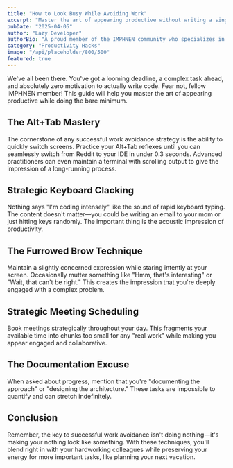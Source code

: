 ```yaml
---
title: "How to Look Busy While Avoiding Work"
excerpt: "Master the art of appearing productive without writing a single line of code. Includes keyboard shortcuts to quickly switch screens when your boss walks by."
pubDate: "2025-04-05"
author: "Lazy Developer"
authorBio: "A proud member of the IMPHNEN community who specializes in finding creative ways to avoid actual programming while still maintaining the appearance of productivity."
category: "Productivity Hacks"
image: "/api/placeholder/800/500"
featured: true
---
```


We've all been there. You've got a looming deadline, a complex task ahead, and absolutely zero motivation to actually write code. Fear not, fellow IMPHNEN member! This guide will help you master the art of appearing productive while doing the bare minimum.

## The Alt+Tab Mastery

The cornerstone of any successful work avoidance strategy is the ability to quickly switch screens. Practice your Alt+Tab reflexes until you can seamlessly switch from Reddit to your IDE in under 0.3 seconds. Advanced practitioners can even maintain a terminal with scrolling output to give the impression of a long-running process.

## Strategic Keyboard Clacking

Nothing says "I'm coding intensely" like the sound of rapid keyboard typing. The content doesn't matter—you could be writing an email to your mom or just hitting keys randomly. The important thing is the acoustic impression of productivity.

## The Furrowed Brow Technique

Maintain a slightly concerned expression while staring intently at your screen. Occasionally mutter something like "Hmm, that's interesting" or "Wait, that can't be right." This creates the impression that you're deeply engaged with a complex problem.

## Strategic Meeting Scheduling

Book meetings strategically throughout your day. This fragments your available time into chunks too small for any "real work" while making you appear engaged and collaborative.

## The Documentation Excuse

When asked about progress, mention that you're "documenting the approach" or "designing the architecture." These tasks are impossible to quantify and can stretch indefinitely.

## Conclusion

Remember, the key to successful work avoidance isn't doing nothing—it's making your nothing look like something. With these techniques, you'll blend right in with your hardworking colleagues while preserving your energy for more important tasks, like planning your next vacation.
